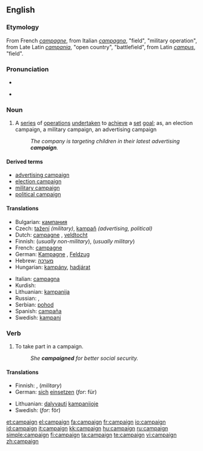 ==English==
{{wikipedia}}

===Etymology===
From French ''[[campagne]]'', from Italian ''[[campagna]]'', "field", "military operation", from Late Latin ''[[campania]]'', "open country", "battlefield", from Latin ''[[campus]]'', "field".

===Pronunciation===
* {{audio|en-us-campaign.ogg|Audio (US)}}

* {{rhymes|eɪn}}

===Noun===
{{en-noun}}

# A [[series]] of [[operation]]s [[undertaken]] to [[achieve]] a [[set]] [[goal]]; as, an election campaign, a military campaign, an advertising campaign
#: ''The company is targeting children in their latest advertising '''campaign'''.''

====Derived terms====
* [[advertising campaign]]
* [[election campaign]]
* [[military campaign]]
* [[political campaign]]

====Translations====
{{top}}
* Bulgarian: [[кампания]] {{f}}
* Czech: [[tažení]] {{n}} ''(military)'', [[kampaň]] {{f}} ''(advertising, political)''
* Dutch: [[campagne]] {{f}}, [[veldtocht]] {{m}}
* Finnish: {{t|fi|kampanja}} (''usually non-military''), {{t|fi|sotaretki}} (''usually military'')
* French: [[campagne]] {{f}}
* German: [[Kampagne]] {{f}}, [[Feldzug]] {{m}}
* Hebrew: [[מערכה]] {{f}}
* Hungarian: [[kampány]], [[hadjárat]]
{{mid}}
* Italian: [[campagna]] {{f}}
* Kurdish: {{KUchar|[[حه‌مله‌]]}}
* Lithuanian: [[kampanija]]
* Russian: {{t|ru|поход|m|tr=poxód}}, {{t|ru|кампания|f|tr=kampánija}}
* Serbian: [[pohod]] {{m}}
* Spanish: [[campaña]] {{f}}
* Swedish: [[kampanj]]
{{bottom}}

===Verb===
{{en-verb}}

# {{intransitive}} To take part in a campaign.
#: ''She '''campaigned''' for better social security.''

====Translations====
{{top}}
* Finnish: {{t|fi|kampanjoida}}, {{t|fi|sotia}} (''military'')
* German: [[sich]] [[einsetzen]] (''for'': für)
{{mid}}
* Lithuanian: [[dalyvauti]] [[kampanijoje]]
* Swedish: {{t|sv|kampanj|c}} (''for'': för)
{{bottom}}

[[et:campaign]]
[[el:campaign]]
[[fa:campaign]]
[[fr:campaign]]
[[io:campaign]]
[[id:campaign]]
[[it:campaign]]
[[kk:campaign]]
[[hu:campaign]]
[[ru:campaign]]
[[simple:campaign]]
[[fi:campaign]]
[[ta:campaign]]
[[te:campaign]]
[[vi:campaign]]
[[zh:campaign]]